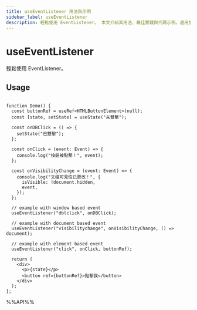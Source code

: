 ```yaml
---
title: useEventListener 用法與示例
sidebar_label: useEventListener
description: 輕鬆使用 EventListener。 本文介紹其用法、最佳實踐與代碼示例。適用於 React 開發中需要處理副作用的場景。
---
```

# useEventListener

輕鬆使用 EventListener。

## Usage

```tsx live

function Demo() {
  const buttonRef = useRef<HTMLButtonElement>(null);
  const [state, setState] = useState("未雙擊");

  const onDBClick = () => {
    setState("已雙擊");
  };

  const onClick = (event: Event) => {
    console.log("按鈕被點擊！", event);
  };

  const onVisibilityChange = (event: Event) => {
    console.log("文檔可見性已更改！", {
      isVisible: !document.hidden,
      event,
    });
  };

  // example with window based event
  useEventListener("dblclick", onDBClick);

  // example with document based event
  useEventListener("visibilitychange", onVisibilityChange, () => document);

  // example with element based event
  useEventListener("click", onClick, buttonRef);

  return (
    <div>
      <p>{state}</p>
      <button ref={buttonRef}>點擊我</button>
    </div>
  );
};

```

%%API%%